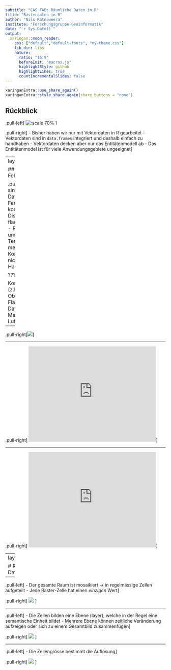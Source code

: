 ```yaml
---
subtitle: "CAS FAB: Räumliche Daten in R"
title: "Rasterdaten in R"
author: "Nils Ratnaweera"
institute: "Forschungsgruppe Geoinformatik"
date: "`r Sys.Date()`"
output:
  xaringan::moon_reader:
    css: ["default","default-fonts", "my-theme.css"]
    lib_dir: libs
    nature:
      ratio: "16:9"
      beforeInit: "macros.js"
      highlightStyle: github
      highlightLines: true
      countIncrementalSlides: false
---
```

```r
xaringanExtra::use_share_again()
xaringanExtra::style_share_again(share_buttons = "none")
```

## Rückblick  <!--3-->

.pull-left[
![:scale 70%](http://gsp.humboldt.edu/olm/Lessons/GIS/08%20Rasters/Images/convertingdatamodels2.png)
<!-- http://gsp.humboldt.edu/olm/Lessons/GIS/08%20Rasters/RasterToVector.html -->
]

.pull-right[
- Bisher haben wir nur mit Vektordaten in R gearbeitet
- Vektordaten sind in `data.frames` integriert und deshalb einfach zu handhaben
- Vektordaten decken aber nur das Entitätenmodell ab
- Das Entitätenmodel ist für viele Anwendungsgebiete ungeeignet
]


---
layout: true

## Rasterdaten / Feldmodell  <!--4-->

.pull-left[
- Rasterdaten sind omnipräsent:
  - Daten aus Fernerkundung
  - bei kontinuierlichen (nicht Diskrete) Daten
  - bei flächendeckende Daten
<!-- gibt es noch mehr situationen?-->
- Rasterdaten sind umständlich
  - Tendentiell gross
  - Oft mehrdimensional und Komplex
  - In `R` *noch* nicht einfach in der Handhabung
]

???

Kontinuierlichen Daten:  (z.B. Oberflächentemperatur)
Flächendeckende Daten:  (z.B. Meereshöhe oder Luftbilder)

---

.pull-right[![](https://external-content.duckduckgo.com/iu/?u=https%3A%2F%2Fgeospatialmedia.s3.amazonaws.com%2Fwp-content%2Fuploads%2F2016%2F12%2FSentinel-2_H1.jpg&f=1&nofb=1)]

---

.pull-right[
<iframe src='https://map.geo.admin.ch/embed.html?lang=en&topic=ech&bgLayer=ch.swisstopo.pixelkarte-farbe&layers=ch.swisstopo.zeitreihen,ch.bfs.gebaeude_wohnungs_register,ch.bav.haltestellen-oev,ch.swisstopo.swisstlm3d-wanderwege,ch.astra.wanderland-sperrungen_umleitungen,ch.meteoschweiz.klimanormwerte-temperatur_1961_1990&layers_opacity=1,1,1,0.8,0.8,1&layers_visibility=false,false,false,false,false,true&layers_timestamp=18641231,,,,,&E=2658147.60&N=1229785.01&zoom=1' width='400' height='300' frameborder='0' style='border:0'></iframe>
]


---

.pull-right[
<iframe src='https://map.geo.admin.ch/embed.html?lang=en&topic=ech&bgLayer=ch.swisstopo.pixelkarte-farbe&layers=ch.swisstopo.digitales-hoehenmodell_25_reliefschattierung&E=2720000.00&N=1166875.00&zoom=1' width='400' height='300' frameborder='0' style='border:0'></iframe>
]


---
layout: true

# Raster Datenstruktur  <!--3-->

---

.pull-left[
- Der gesamte Raum ist mosaikiert &rarr; in regelmässige Zellen aufgeteilt 
- Jede Raster-Zelle hat einen *einzigen* Wert
]


.pull-right[
![](https://datacarpentry.org/organization-geospatial/fig/dc-spatial-raster/raster_concept.png)
<!-- https://datacarpentry.org/organization-geospatial/01-intro-raster-data/ -->
]


---

.pull-left[
- Die Zellen bilden eine Ebene (layer), welche in der Regel eine semantische Einheit bildet
- Mehrere Ebene können zeitliche Veränderung aufzeigen oder sich zu einem Gesamtbild zusammenfügen
]



.pull-right[
![](https://datacarpentry.org/organization-geospatial/fig/dc-spatial-raster/RGBSTack_1.jpg)
<!-- https://datacarpentry.org/organization-geospatial/01-intro-raster-data/ -->
]

---

.pull-left[
- Die Zellengrösse bestimmt die Auflösung
]

.pull-right[
![](https://datacarpentry.org/organization-geospatial/fig/dc-spatial-raster/raster_resolution.png)
<!-- https://datacarpentry.org/organization-geospatial/01-intro-raster-data/ -->
]


